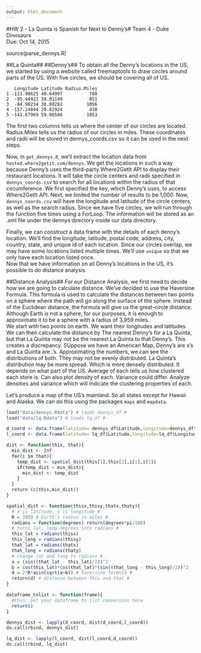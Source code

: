 ```yaml
---
output: html_document
---
```

#HW 2 - La Quinta is Spanish for Next to Denny's#
Team 4 - Duke Dinosaurs    
Due: Oct 14, 2015  

source(parse_dennys.R)

##La Quinta##
##Denny's##
To obtain all the Denny's locations in the US, we started by using a website called freemaptools to draw circles around parts of the US. With five circles, we should be covering all of US.
  
```
   Longitude Latitude Radius.Miles
1 -113.90625 40.64997          788
2  -95.44922 38.01140          851
3  -84.90234 38.88282         1056
4 -157.14844 20.82924          438
5 -141.67969 59.06586         1053
```
The first two columns tells us where the center of our circles are located. Radius.Miles tells us the radius of our circles in miles. These coordinates and radii will be stored in dennys_coords.csv so it can be used in the next steps.   
   
Now, in `get_dennys.R`, we'll extract the location data from `hosted.where2getit.com/dennys`. We get the locations in such a way because Denny's uses the third-party Where2GetIt API to display their restaurant locations. It will take the circle centers and radii specified in `dennys_coords.csv` to search for all locations within the radius of that circumference. We first specified the key, which Denny's uses, to access Where2GetIt API. Next, we limited the number of results to be 1,000. Now, `dennys_coords.csv` will have the longitude and latitude of the circle centers, as well as the search radius. Since we have five circles, we will run through the function five times using a ForLoop. The information will be stored as an .xml file under the dennys directory inside our data directory.    
   
Finally, we can construct a data frame with the details of each denny's location. We'll find the longitude, latitude, postal code, address, city, country, state, and unique id of each location. Since our circles overlap, we may have some locations listed multiple times. We'll use `unique` so that we only have each location listed once.    
Now that we have information on all Denny's locations in the US, it's possible to do distance analysis.    

##Distance Analysis##
For our Distance Analysis, we first need to decide how we are going to calculate distance. We've decided to use the Haversine Formula. This formula is used to calculate the distances between two points on a sphere where the path will go along the surface of the sphere. Instead of the Euclidean distance, the formula will give us the great-circle distance. Although Earth is not a sphere, for our purposes, it is enough to approximate it to be a sphere with a radius of 3,959 miles.    
We start with two points on earth. We want their longitudes and latitudes. We can then calculate the distance by 
The nearest Denny's for a La Quinta, but that La Quinta may not be the nearest La Quinta to that Denny's. This creates a discrepancy. SUppose we have an American Map, Denny's are x's and La Quinta are .'s. Approximating the numbers, we can see the distributions of both. They may not be evenly distributed. La Quinta's distribution may be more spread. Which is more densely distributed. It depends on what part of the US. Average of each tells us how clustered each store is. Can also plot density of each. Variance could differ. Analyze densities and variance which will indicate the clustering properties of each. 

Let's produce a map of the US's mainland. So all states except for Hawaii and Alaska. We can do this using the packages `maps` and `mapdata`. 
```r

load("data/dennys.Rdata") # loads dennys_df #
load("data/lq.Rdata") # loads lq_df #

d_coord <- data.frame(latitude= dennys_df$Latitude,longitude=dennys_df$Longitude) %>% dataframe_tolist()
l_coord <- data.frame(latitude= lq_df$Latitude,longitude=lq_df$Longitude)  %>% dataframe_tolist()

dist <- function(this, that){
  min_dist <- Inf
  for(i in that){
    temp_dist <- spatial_dist(this[1],this[2],i[1],i[2])
    if(temp_dist < min_dist){
      min_dist <- temp_dist
    }
  }
  return (c(this,min_dist))
}

spatial_dist <- function(thisx,thisy,thatx,thaty){
  # x is latitude, y is longitude #
  R = 3959 # Earth's radius in miles #
  radians = function(degrees) return(degrees*pi/180)
  # turns lat, long degrees into radians #
  this_lat = radians(thisx)
  this_long = radians(thisy)
  that_lat = radians(thatx)
  that_long = radians(thaty)
  # change lat and long to radians #
  a = (sin((that_lat - this_lat)/2))^2
  b = cos(this_lat)*cos(that_lat)*(sin((that_long - this_long)/2))^2
  d = 2*R*asin(sqrt(a+b)) # haversine formula #
  return(d) # distance between this and that #
}

dataframe_tolist <- function(frame){
  #Chun: put your dataframe to list conversion here
  return()
}

dennys_dist <- lapply(d_coord, dist(d_coord,l_coord))
do.call(rbind, dennys_dist)

lq_dist <- lapply(l_coord, dist(l_coord,d_coord))
do.call(rbind, lq_dist)


```

